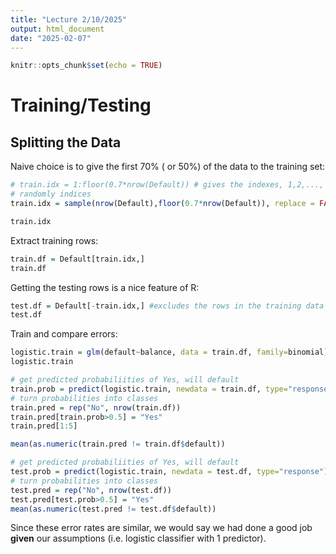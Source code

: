 ```yaml
---
title: "Lecture 2/10/2025"
output: html_document
date: "2025-02-07"
---
```


```r
knitr::opts_chunk$set(echo = TRUE)
```

# Training/Testing

## Splitting the Data

Naive choice is to give the first 70% ( or 50%) of the data to the training set:

```r
# train.idx = 1:floor(0.7*nrow(Default)) # gives the indexes, 1,2,..., to approximately the 70% of the total number of samples
# randomly indices
train.idx = sample(nrow(Default),floor(0.7*nrow(Default)), replace = FALSE)
```

```r
train.idx
```

Extract training rows:

```r
train.df = Default[train.idx,]
train.df
```

Getting the testing rows is a nice feature of R:

```r
test.df = Default[-train.idx,] #excludes the rows in the training data
test.df
```

Train and compare errors:

```r
logistic.train = glm(default~balance, data = train.df, family=binomial)
logistic.train
```

```r
# get predicted probabiliities of Yes, will default
train.prob = predict(logistic.train, newdata = train.df, type="response")
# turn probabilities into classes
train.pred = rep("No", nrow(train.df))
train.pred[train.prob>0.5] = "Yes"
train.pred[1:5]
```

```r
mean(as.numeric(train.pred != train.df$default))
```

```r
# get predicted probabiliities of Yes, will default
test.prob = predict(logistic.train, newdata = test.df, type="response")
# turn probabilities into classes
test.pred = rep("No", nrow(test.df))
test.pred[test.prob>0.5] = "Yes"
mean(as.numeric(test.pred != test.df$default))
```

Since these error rates are similar, we would say we had done a good job **given** our assumptions (i.e. logistic classifier with 1 predictor).
